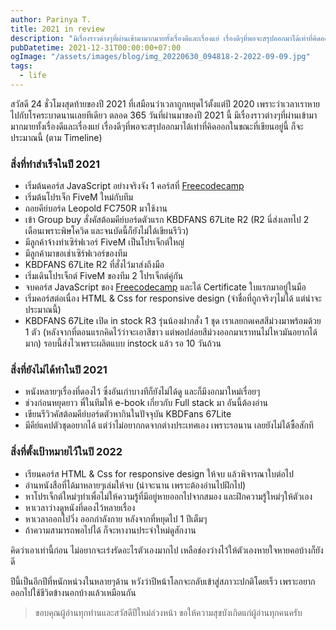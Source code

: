 ```yaml
---
author: Parinya T.
title: 2021 in review
description: "มีเรื่องราวต่างๆที่ผ่านเข้ามามากมายทั้งเรื่องดีและเรื่องแย่ เรื่องดีๆที่พอจะสรุปออกมาได้เท่าที่คิดออกในขณะที่เขียนอยู่ก็จะประมาณนี้ "
pubDatetime: 2021-12-31T00:00:00+07:00
ogImage: "/assets/images/blog/img_20220630_094818-2-2022-09-09.jpg"
tags:
  - life
---
```


สวัสดี 24 ชั่วโมงสุดท้ายของปี 2021 ที่เสมือนว่าเวลาถูกหยุดไว้ตั้งแต่ปี 2020 เพราะว่าเวลาเราหายไปกับโรคระบาดนานเลยทีเดียว ตลอด 365 วันที่ผ่านมาของปี 2021 นี้ มีเรื่องราวต่างๆที่ผ่านเข้ามามากมายทั้งเรื่องดีและเรื่องแย่ เรื่องดีๆที่พอจะสรุปออกมาได้เท่าที่คิดออกในขณะที่เขียนอยู่นี้ ก็จะประมาณนี้ (ตาม Timeline)

### สิ่งที่ทำสำเร็จในปี 2021

- เริ่มต้นคอร์ส JavaScript อย่างจริงจัง 1 คอร์สที่ [Freecodecamp](http://freecodecamp.org/)
- เริ่มต้นโปรเจ็ก FiveM ใหม่กับทีม
- ถอยคีย์บอร์ด Leopold FC750R มาใช้งาน
- เข้า Group buy สั่งคัสต้อมคีย์บอร์ดตัวแรก KBDFANS 67Lite R2 (R2 นี่ส่งเลทไป 2 เดือนเพราะพิษโควิด และจนบัดนี้ก็ยังไม่ได้เขียนรีวิว)
- มีลูกค้าจ้างทำเซิร์ฟเวอร์ FiveM เป็นโปรเจ็กต์ใหญ่
- มีลูกค้ามาขอเช่าเซิร์ฟเวอร์ของทีม
- KBDFANS 67Lite R2 ที่สั่งไว้มาส่งถึงมือ
- เริ่มเดินโปรเจ็กต์ FiveM ของทีม 2 โปรเจ็กต์คู่กัน
- จบคอร์ส JavaScript ของ [Freecodecamp](http://freecodecamp.org/) และได้ Certificate ใบแรกมาอยู่ในมือ
- เริ่มคอร์สต่อเนื่อง HTML & Css for responsive design (จำชื่อที่ถูกจริงๆไม่ได้ แต่น่าจะประมาณนี้)
- KBDFANS 67Lite เปิด in stock R3 รุ่นน้องฝากสั่ง 1 ชุด เราเลยกดเคสสีม่วงมาพร้อมด้วย 1 ตัว (หลังจากที่ตอนแรกคิดไว้ว่าจะเอาสีขาว แต่พอปล่อยสีม่วงออกมาเราทนไม่ไหวมันอยากได้มาก) รอบนี้ส่งไวเพราะผลิตแบบ instock แล้ว รอ 10 วันถ้วน

### สิ่งที่ยังไม่ได้ทำในปี 2021

- หนังหลายๆเรื่องที่ดองไว้ ซึ่งอันเก่าบางทีก็ยังไม่ได้ดู และก็มีงอกมาใหม่เรื่อยๆ
- ช่วงก่อนหยุดยาว พี่ในทีมให้ e-book เกี่ยวกับ Full stack มา อันนี้ต้องอ่าน
- เขียนรีวิวคัสต้อมคีย์บอร์ดตัวหากินในปัจจุบัน KBDFans 67Lite
- มีคีย์แคปตัวชุดอยากได้ แต่ว่าไม่อยากกดจากต่างประเทศเอง เพราะรอนาน เลยยังไม่ได้ซื้อสักที

### สิ่งที่ตั้งเป้าหมายไว้ในปี 2022

- เรียนคอร์ส HTML & Css for responsive design ให้จบ แล้วพิจารณาใบต่อไป
- อ่านหนังสือที่ได้มาหลายๆเล่มให้จบ (น่าจะนาน เพราะต้องอ่านไปฝึกไป)
- หาโปรเจ็กต์ใหม่ๆทำเพื่อไม่ให้ความรู้ที่มีอยู่หายออกไปจากสมอง และฝึกความรู้ใหม่ๆให้ตัวเอง
- หาเวลาว่างดูหนังที่ดองไว้หลายเรื่อง
- หาเวลาออกไปวิ่ง ออกกำลังกาย หลังจากที่หยุดไป 1 ปีเต็มๆ
- ถ้าความสามารถพอไปได้ ก็จะหางานประจำใหม่ดูสักงาน

คิดว่าเอาเท่านี้ก่อน ไม่อยากจะเร่งรัดอะไรตัวเองมากไป เหลือช่องว่างไว้ให้ตัวเองหายใจหายคอบ้างก็ยังดี

ปีนี้เป็นอีกปีที่หนักหน่วงในหลายๆด้าน หวังว่าปีหน้าโลกจะกลับเข้าสู่สภาวะปกติโดยเร็ว เพราะอยากออกไปใช้ชีวิตข้างนอกบ้างแล้วเหมือนกัน

> ขอบคุณผู้อ่านทุกท่านและสวัสดีปีใหม่ล่วงหน้า ขอให้ความสุขบังเกิดแก่ผู้อ่านทุกคนครับ
